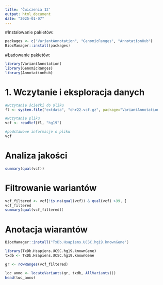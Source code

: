 ---
title: 'Ćwiczenia 12'
output: html_document
date: "2025-01-07"
---

#Instalowanie pakietów:

```{r}
packages <- c("VariantAnnotation", "GenomicRanges", "AnnotationHub")
BiocManager::install(packages)
```

#Ładowanie pakietów:

```{r}
library(VariantAnnotation)
library(GenomicRanges)
library(AnnotationHub)
```

# 1. Wczytanie i eksploracja danych

```{r}

#wczytanie ścieżki do pliku
fl <- system.file("extdata", "chr22.vcf.gz", package="VariantAnnotation")

#wczytanie pliku
vcf <- readVcf(fl, "hg19")

#podstawowe informacje o pliku
vcf
```

# Analiza jakości

```{r}
summary(qual(vcf))
```

# Filtrowanie wariantów

```{r}
vcf_filtered <- vcf[!is.na(qual(vcf)) & qual(vcf) >99, ]
vcf_filtered
summary(qual(vcf_filtered))
```

# Anotacja wiarantów

```{r}
BiocManager::install("TxDb.Hsapiens.UCSC.hg19.knownGene")
```
```{r}
library(TxDb.Hsapiens.UCSC.hg19.knownGene)
txdb <- TxDb.Hsapiens.UCSC.hg19.knownGene
```

```{r}
gr <- rowRanges(vcf_filtered)

loc_anno <- locateVariants(gr, txdb, AllVariants())
head(loc_anno)
```
